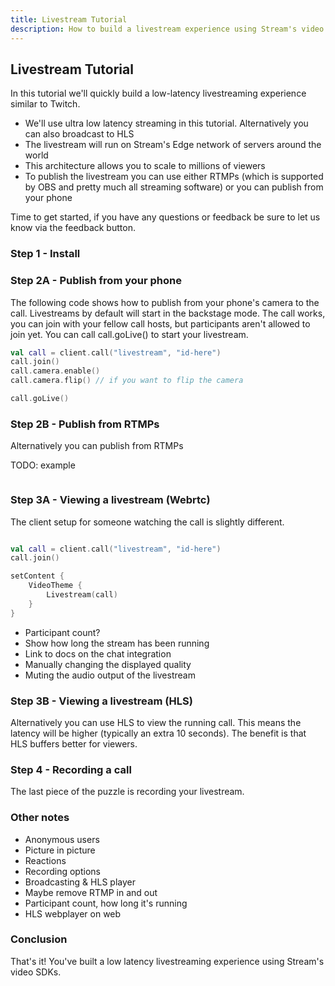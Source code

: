 ```yaml
---
title: Livestream Tutorial
description: How to build a livestream experience using Stream's video SDKs
---
```


## Livestream Tutorial

In this tutorial we'll quickly build a low-latency livestreaming experience similar to Twitch.

* We'll use ultra low latency streaming in this tutorial. Alternatively you can also broadcast to HLS
* The livestream will run on Stream's Edge network of servers around the world
* This architecture allows you to scale to millions of viewers
* To publish the livestream you can use either RTMPs (which is supported by OBS and pretty much all streaming software) or you can publish from your phone

Time to get started, if you have any questions or feedback be sure to let us know via the feedback button.

### Step 1 - Install


### Step 2A - Publish from your phone

The following code shows how to publish from your phone's camera to the call.
Livestreams by default will start in the backstage mode.
The call works, you can join with your fellow call hosts, but participants aren't allowed to join yet.
You can call call.goLive() to start your livestream.

```kotlin
val call = client.call("livestream", "id-here")
call.join()
call.camera.enable()
call.camera.flip() // if you want to flip the camera

call.goLive()

```

### Step 2B - Publish from RTMPs

Alternatively you can publish from RTMPs

TODO: example

```kotlin
```

### Step 3A - Viewing a livestream (Webrtc)

The client setup for someone watching the call is slightly different.

```kotlin
```

```kotlin
val call = client.call("livestream", "id-here")
call.join()

setContent {
    VideoTheme {
        Livestream(call)
    }
}
```

- Participant count?
- Show how long the stream has been running
- Link to docs on the chat integration
- Manually changing the displayed quality
- Muting the audio output of the livestream

### Step 3B - Viewing a livestream (HLS)

Alternatively you can use HLS to view the running call. This means the latency will be higher (typically an extra 10 seconds).
The benefit is that HLS buffers better for viewers.

### Step 4 - Recording a call

The last piece of the puzzle is recording your livestream.

### Other notes

- Anonymous users
- Picture in picture
- Reactions
- Recording options
- Broadcasting & HLS player
- Maybe remove RTMP in and out
- Participant count, how long it's running
- HLS webplayer on web

### Conclusion

That's it! You've built a low latency livestreaming experience using Stream's video SDKs.

